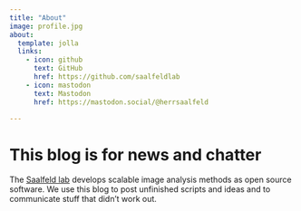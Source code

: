 ```yaml
---
title: "About"
image: profile.jpg
about:
  template: jolla
  links:
    - icon: github
      text: GitHub
      href: https://github.com/saalfeldlab
    - icon: mastodon
      text: Mastodon
      href: https://mastodon.social/@herrsaalfeld

---
```


# This blog is for news and chatter

The [Saalfeld lab](https://www.janelia.org/lab/saalfeld-lab) develops scalable image analysis methods as open source software.
We use this blog to post unfinished scripts and ideas and to communicate stuff that didn't work out.
